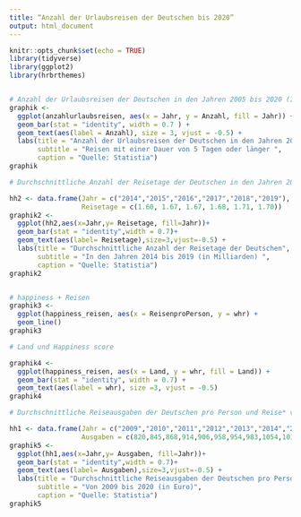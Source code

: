 ```yaml
---
title: “Anzahl der Urlaubsreisen der Deutschen bis 2020” 
output: html_document
---
```


```r
knitr::opts_chunk$set(echo = TRUE)
library(tidyverse)
library(ggplot2)
library(hrbrthemes)


# Anzahl der Urlaubsreisen der Deutschen in den Jahren 2005 bis 2020 (In Million)
graphik <- 
  ggplot(anzahlurlaubsreisen, aes(x = Jahr, y = Anzahl, fill = Jahr)) + 
  geom_bar(stat = "identity", width = 0.7 ) + 
  geom_text(aes(label = Anzahl), size = 3, vjust = -0.5) + 
  labs(title = "Anzahl der Urlaubsreisen der Deutschen in den Jahren 2005 bis 2020  (in Million)", 
       subtitle = "Reisen mit einer Dauer von 5 Tagen oder länger ",
       caption = "Quelle: Statistia")
graphik

# Durchschnittliche Anzahl der Reisetage der Deutschen in den Jahren 2014 bis 2019 (in Milliarden)

hh2 <- data.frame(Jahr = c("2014","2015","2016","2017","2018","2019"), 
                  Reisetage = c(1.60, 1.67, 1.67, 1.68, 1.71, 1.70))
graphik2 <-
  ggplot(hh2,aes(x=Jahr,y= Reisetage, fill=Jahr))+
  geom_bar(stat = "identity",width = 0.7)+
  geom_text(aes(label= Reisetage),size=3,vjust=-0.5) +
  labs(title = "Durchschnittliche Anzahl der Reisetage der Deutschen",
       subtitle = "In den Jahren 2014 bis 2019 (in Milliarden) ",
       caption = "Quelle: Statistia")
graphik2


# happiness + Reisen
graphik3 <-
  ggplot(happiness_reisen, aes(x = ReisenproPerson, y = whr) +
  geom_line()
graphik3

# Land und Happiness score

graphik4 <- 
  ggplot(happiness_reisen, aes(x = Land, y = whr, fill = Land)) +
  geom_bar(stat = "identity", width = 0.7) +
  geom_text(aes(label = whr), size =3, vjust = -0.5)
graphik4

# Durchschnittliche Reiseausgaben der Deutschen pro Person und Reise* von 2000 bis 2020

hh1 <- data.frame(Jahr = c("2009","2010","2011","2012","2013","2014","2015","2016","2017","2018","2019","2020"), 
                  Ausgaben = c(820,845,868,914,906,958,954,983,1054,1017,1033,892))
graphik5 <-
  ggplot(hh1,aes(x=Jahr,y= Ausgaben, fill=Jahr))+
  geom_bar(stat = "identity",width = 0.7)+
  geom_text(aes(label= Ausgaben),size=3,vjust=-0.5) +
  labs(title = "Durchschnittliche Reiseausgaben der Deutschen pro Person und Reise",
       subtitle = "Von 2009 bis 2020 (in Euro)",
       caption = "Quelle: Statistia")
graphik5
```


```r

 
```

